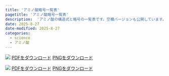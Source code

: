 ```yaml
---
title: 'アミノ酸略号一覧表'
pagetitle: 'アミノ酸略号一覧表'
description:  'アミノ酸の構造式と略号の一覧表です。空欄バージョンも公開しています。教育目的であればフリーです。'
date: 2025-8-27
date-modified: 2025-8-27
categories:
  - science
  - アミノ酸
---
```


::: {layout-ncol="2"}
![](./fig/%E3%82%A2%E3%83%9F%E3%83%8E%E9%85%B8%E4%B8%80%E8%A6%A7%E8%A1%A8.png)
<a href="./fig/アミノ酸一覧表.pdf" download="amino_acid.pdf" class="btn btn-outline-primary">PDFをダウンロード</a>
<a href="./fig/アミノ酸一覧表.png" download="amino_acid.pdf" class="btn btn-outline-primary">PNGをダウンロード</a>

![](./fig/%E3%82%A2%E3%83%9F%E3%83%8E%E9%85%B8%E4%B8%80%E8%A6%A7%E8%A1%A8_%E7%A9%BA%E6%AC%84.png)
<a href="./fig/アミノ酸一覧表_空欄.pdf" download="amino_acid.pdf" class="btn btn-outline-primary">PDFをダウンロード</a>
<a href="./fig/アミノ酸一覧表_空欄.png" download="amino_acid.pdf" class="btn btn-outline-primary">PNGをダウンロード</a>

:::